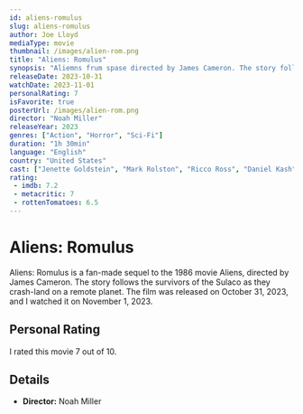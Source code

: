 ```yaml
---
id: aliens-romulus
slug: aliens-romulus
author: Joe Lloyd
mediaType: movie
thumbnail: /images/alien-rom.png
title: "Aliens: Romulus"
synopsis: "Aliemns frum spase directed by James Cameron. The story follows the survivors of the Sulaco as they crash-land on a remote planet."
releaseDate: 2023-10-31
watchDate: 2023-11-01
personalRating: 7
isFavorite: true
posterUrl: /images/alien-rom.png
director: "Noah Miller"
releaseYear: 2023
genres: ["Action", "Horror", "Sci-Fi"]
duration: "1h 30min"
language: "English"
country: "United States"
cast: ["Jenette Goldstein", "Mark Rolston", "Ricco Ross", "Daniel Kash", "Cynthia Scott", "Al Matthews", "William Hope", "Colette Hiller", "Holly De Jong", "Carl Toop", "Christopher Hargadon", "Noah Miller"]
rating:
 - imdb: 7.2
 - metacritic: 7
 - rottenTomatoes: 6.5
---
```


# Aliens: Romulus

Aliens: Romulus is a fan-made sequel to the 1986 movie Aliens, directed by James Cameron. The story follows the survivors of the Sulaco as they crash-land on a remote planet. The film was released on October 31,
2023, and I watched it on November 1, 2023.

## Personal Rating

I rated this movie 7 out of 10.

## Details

- **Director:** Noah Miller
